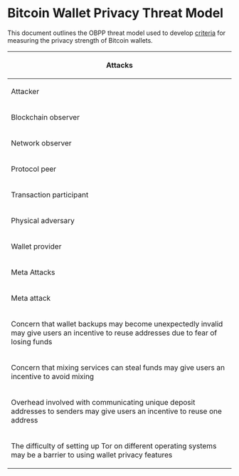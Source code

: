 =Bitcoin Wallet Privacy Threat Model=

This document outlines the OBPP threat model used to develop [[criteria.md|criteria]] for measuring the privacy strength of Bitcoin wallets.

{|
|-
!colspan="4"|Attacks
|-
!Attacker
!Attack
!Countermeasure
!Relevant Tests
|-
|rowspan="11"|Blockchain observer
|Link transactions to a single entity based on all of them containing inputs with a common address
|Avoid address reuse
|I A 1 a <br/> I A 2 a <br/> I A 2 b <br/> I B 1 a <br/> I B 3 a <br/> I B 3 b <br/> I C 2 a <br/> I C 2 b <br/> I C 2 c
|-
|rowspan="3"|Link outputs in a transaction to a single entity by detecting which output is a change output
|Randomize the position of the change output(s) in the output list
|II A 2 a
|-
|Select inputs such that the amount of change in the transaction is close to the size of the desired spend
|II A 2 b
|-
|Use multiple change outputs, and intentionally set the value of some outputs to values that resemble plausible spends
|II A 2 c
|-
|rowspan="3"|Link outputs to a single entity based on them all being included as inputs in the same transaction
|Avoid using inputs from different addresses in the same transaction
|I C 2 a
|-
|Use mixing when sending transactions, and make non-mixed transactions resemble mixed transactions
|I C 1 a <br/> I D 1 a <br/> I D 2 a <br/> I D 2 b
|-
|Use the same type of script used for change output as for the desired spend when creating transactions
|I B 2 a
|-
|Link identities by observing that addresses associated with both identities are used as inputs in the same transaction
|Avoid constructing transactions that contain inputs from more than one identity/account
|III A 1 a <br/> III A 2 a <br/> III A 3 a
|-
|rowspan="3"|A blockchain observer can derive the type of wallet used to create a transaction by observing idiosyncrasies in the manner in which the transaction was composed
|Use standardized ordering of inputs and outputs
|I C 1 b <br/> I C 1 c
|-
|Avoid routinely creating outputs that are identifiable by their size or script
|I E 1 a <br/> I E 2 a
|-
|Only create transactions which are compliant with BIP-62
|I C 1 e
|-
|rowspan="13"|Network observer
|rowspan="3"|Link addresses belonging to a single user by observing information leaked by the wallet in the process of obtaining its balance information from the network
|Obtain balance information without making queries to other network participants OR
|II A 2 a
|-
|Only query one address at a time from a specific connection context OR
|II A 2 a <br/> II C 1 a
|-
|Query multiple addresses at once using a technique that returns false positives
|II A 2 a <br/> II C 1 a
|-
|Link addresses belonging to a single user by observing source IP address for balance information queries
|Connect to the source of balance information in a manner that does not leak the IP address of the requestor
|II A 1 a <br/> II A 3 a
|-
|Link addresses belonging to a single user by observing source IP address for first relay of transactions
|Route outgoing transactions via a method that does not reveal the IP address of the sender
|II B 1 a <br/> II B 3 a
|-
|Reduce the false positive rate of filters by comparing how the filters received from a single client change over time
|If a filter requires an update, send the new filter to a different peer than the peer which has the old filter
|
|-
|Reduce the false positive rate of filters by comparing the transactions sent by a client with the filter they have sent
|Route outgoing transactions through a different route than through the peer which is providing balance information
|II A 2 b <br/> II B 2 a
|-
|Link different identities based on a bloom/prefix filter or other balance query that matches addresses associated with multiple identities
|Use separate filters, provided to different peers, for each identity
|II C 1 a
|-
|Link different identities by observing that the same IP address is sending outgoing transactions associated with multiple identities
|Use separate routes for outgoing transactions associated with each identity
|II C 1 b
|-
|rowspan="2"|Temporally link transactions to a known IP address via side channel attacks based on wallet behavior
|Avoid leaking information about user behavior via observable network traffic
|II D 1 a
|-
|Avoid leaking information about recipients in transaction via an external network lookup
|II D 1 b
|-
|rowspan="2"|Derive the type of wallet used to create a transaction by passively observing idiosyncrasies in the interactive behaviour of the wallet
|Avoid using one distinctive user agent when connecting to the Bitcoin network
|II D 1 d
|-
|Avoid using a non-Bitcoin network protocol that leaks information about the type of client in use
|II D 1 c
|-
|rowspan="1"|Protocol peer
|Derive the type of wallet used to create a transaction by actively probing the wallet to discover idiosyncrasies in the interactive behaviour of the wallet
|
|
|-
|rowspan="3"|Transaction participant
|Collude with other transaction participants to infer a bitcoin user's behavior based on the flow of funds from one colluding entity, to the targeted user, to another colluding entity
|Use multiple identities/accounts to allow funds associated with one transaction participant to be kept apart from funds associated with a different transaction participant
|III A 1 a <br/> III A 1 b
|-
|Create transactions which create small outputs to previously-used addresses which tempt wallet clients with poor utxo selection and/or lack of coin control to merge inputs.
|Whenever an input is selected from a set of inputs with identicial scripts, always include all inputs from that set in the transaction
|I C 1 d
|-
|Defeat attempts by users to mix their coins by participating in mixing transactions and collecting information which can be used to map inputs to outputs in the mixing transaction.
|Use mixing protocols which are secure against misbehavior by any participant
|I D 3 a <br/> III B 1 a
|-
|rowspan="8"|Physical adversary
|rowspan="2"|Conduct physical surveillance, especially against mobile users, to get sensitive information from screen or contextually tie blockchain activity to visual activity
|Provide a GUI that resembles an application other than a Bitcoin wallet
|IV A 1 a
|-
|Unless the user explicitly requests for them to be displayed, do not display Bitcoin addresses in text or QR code form, or transaction hashes
|IV A 2 a
|-
|rowspan="4"|Detect the existence of a wallet on a device
|Install the application is such a way that it is not detectible unless user performs a series of actions unlikely to be duplicated by an unauthorized user
|
|-
|The user can easily erase the application and all its metadata if the decide to stop using the wallet or device
|
|-
|If user loses physical control over the device, the wallet can be deleted via remote command
|
|-
|Persistent wallet data is stored in a fashion that is not identifiable as belonging to a Bitcoin wallet
|
|-
|rowspan="2"|Perform forensic analysis on a device, searching for sensitive information about a wallet 
|Encrypt all public key in the wallet
|IV B 1 a
|-
|Encrypt all non-keypair wallet metadata
|IV B 1 b
|-
|rowspan="6"|Wallet provider
|Link addresses to a user by observing their backup files
|Use strictly local wallet backups, or encrypt remote wallet backups
|
|-
|Require personally identifying information in order to use the wallet
|Do not collect any personally identifying information from the user
|
|-
|rowspan="2"|Cause the wallet to transmit usage and/or debug data back to the provider which can be used to correlate transactions to a particular user.
|Only send debug information if users opt-in and are allowed to review the information before being sent
|
|-
|Transmit usage and/or debug data via a method that does not reveal the IP address or identity of the user
|
|-
|Hide adverse privacy behavior from users by not releasing the source code to the wallet client
|Provide non-obfuscated source code and build tools needed for the users to compile their own versions
|
|-
|Hide adverse privacy behavior from users by distributing binary versions of the wallet whose behavior differes from versions compiled from the public source code
|Provide a deterministic build system that allows users to verify that the binary version they have received was compiled from the public source code
|
|-
!colspan="4"|Meta Attacks
|-
!colspan="2"|Meta attack
!Countermeasure
!Relevant Tests
|-
|rowspan="2" colspan="2"|Concern that wallet backups may become unexpectedly invalid may give users an incentive to reuse addresses due to fear of losing funds
|Use eternal backups
|
|-
|Proactively inform users when backups require an update
|
|-
|colspan="2"|Concern that mixing services can steal funds may give users an incentive to avoid mixing       
|Use mixing methods that do not allow for theft of funds
|I D 2 a <br/> III B 1 b
|-
|colspan="2"|Overhead involved with communicating unique deposit addresses to senders may give users an incentive to reuse one address      
|Use deposit addresses derived from a constant seed using ECDH (e.g. stealth addresses)
|I A 1 b <br/> I C 1 f
|-
|colspan="2"|The difficulty of setting up Tor on different operating systems may be a barrier to using wallet privacy features      
|Create wallets that are easily usable on operating systems with built-in Tor support
|II E 1 a
|}
